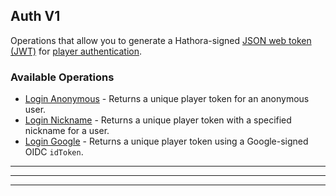 
## Auth V1
Operations that allow you to generate a Hathora\-signed [JSON web token (JWT)](https://jwt.io/) for [player authentication](https://hathora.dev/docs/lobbies\-and\-matchmaking/auth\-service).

### Available Operations

* [Login Anonymous](/unity/auth_v1/login_anonymous) - Returns a unique player token for an anonymous user.
* [Login Nickname](/unity/auth_v1/login_nickname) - Returns a unique player token with a specified nickname for a user.
* [Login Google](/unity/auth_v1/login_google) - Returns a unique player token using a Google-signed OIDC `idToken`.

---
<LoginAnonymous />

---
<LoginNickname />

---
<LoginGoogle />
